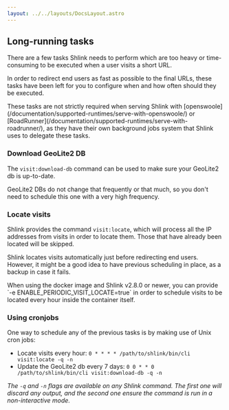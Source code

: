 ```yaml
---
layout: ../../layouts/DocsLayout.astro
---
```



## Long-running tasks

There are a few tasks Shlink needs to perform which are too heavy or time-consuming to be executed when a user visits a short URL.

In order to redirect end users as fast as possible to the final URLs, these tasks have been left for you to configure when and how often should they be executed.

<Callout type="info">
  These tasks are not strictly required when serving Shlink with [openswoole](/documentation/supported-runtimes/serve-with-openswoole/) or [RoadRunner](/documentation/supported-runtimes/serve-with-roadrunner/), as they have their own background jobs system that Shlink uses to delegate these tasks.
</Callout>

### Download GeoLite2 DB

The `visit:download-db` command can be used to make sure your GeoLite2 db is up-to-date.

GeoLite2 DBs do not change that frequently or that much, so you don't need to schedule this one with a very high frequency.

### Locate visits

Shlink provides the command `visit:locate`, which will process all the IP addresses from visits in order to locate them. Those that have already been located will be skipped.

Shlink locates visits automatically just before redirecting end users. However, it might be a good idea to have previous scheduling in place, as a backup in case it fails.

<Callout type="info">
  When using the docker image and Shlink v2.8.0 or newer, you can provide `-e ENABLE_PERIODIC_VISIT_LOCATE=true` in order to schedule visits to be located every hour inside the container itself.
</Callout>

### Using cronjobs

One way to schedule any of the previous tasks is by making use of Unix cron jobs:

* Locate visits every hour: `0 * * * * /path/to/shlink/bin/cli visit:locate -q -n`
* Update the GeoLite2 db every 7 days: `0 0 * * 0 /path/to/shlink/bin/cli visit:download-db -q -n`

*The `-q` and `-n` flags are available on any Shlink command. The first one will discard any output, and the second one ensure the command is run in a non-interactive mode.*
